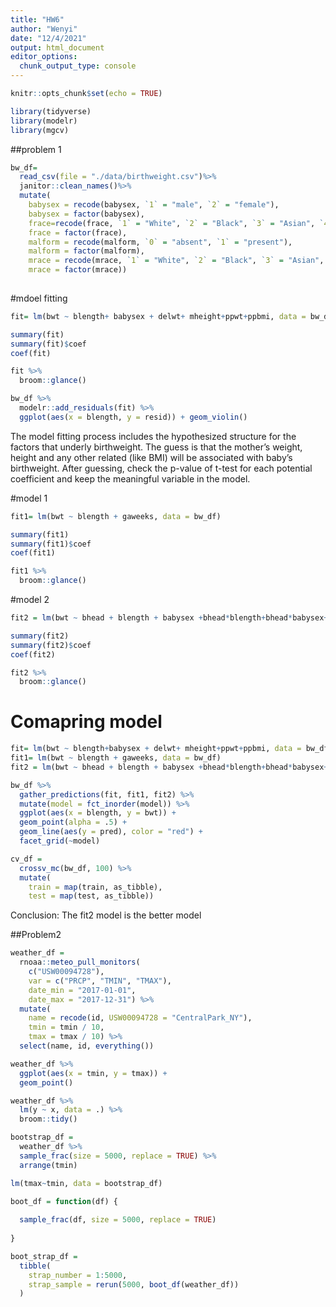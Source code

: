 ```yaml
---
title: "HW6"
author: "Wenyi"
date: "12/4/2021"
output: html_document
editor_options: 
  chunk_output_type: console
---
```


```r
knitr::opts_chunk$set(echo = TRUE)

library(tidyverse)
library(modelr)
library(mgcv)
```


##problem 1
```r
bw_df=
  read_csv(file = "./data/birthweight.csv")%>%
  janitor::clean_names()%>%
  mutate(
    babysex = recode(babysex, `1` = "male", `2` = "female"),
    babysex = factor(babysex),
    frace=recode(frace, `1` = "White", `2` = "Black", `3` = "Asian", `4` = "Puerto Rican", `8` = "Other", `9` = "Unknown"),
    frace = factor(frace),
    malform = recode(malform, `0` = "absent", `1` = "present"),
    malform = factor(malform),
    mrace = recode(mrace, `1` = "White", `2` = "Black", `3` = "Asian", `4` = "Puerto Rican", `8` = "Other"),
    mrace = factor(mrace)) 
  
```

#mdoel fitting
```r
fit= lm(bwt ~ blength+ babysex + delwt+ mheight+ppwt+ppbmi, data = bw_df)

summary(fit)
summary(fit)$coef
coef(fit)

fit %>% 
  broom::glance()

bw_df %>% 
  modelr::add_residuals(fit) %>% 
  ggplot(aes(x = blength, y = resid)) + geom_violin()
```
The model fitting process includes the hypothesized structure for the factors that underly birthweight. The guess is that the mother's weight, height and any other related (like BMI) will be associated with baby's birthweight. After guessing, check the p-value of t-test for each potential coefficient and keep the meaningful variable in the model.


#model 1
```r
fit1= lm(bwt ~ blength + gaweeks, data = bw_df)

summary(fit1)
summary(fit1)$coef
coef(fit1)

fit1 %>% 
  broom::glance()
```

#model 2
```r
fit2 = lm(bwt ~ bhead + blength + babysex +bhead*blength+bhead*babysex+babysex*blength+bhead*babysex*blength, data = bw_df)

summary(fit2)
summary(fit2)$coef
coef(fit2)

fit2 %>% 
  broom::glance()
```

# Comapring model 
```r
fit= lm(bwt ~ blength+babysex + delwt+ mheight+ppwt+ppbmi, data = bw_df)
fit1= lm(bwt ~ blength + gaweeks, data = bw_df)
fit2 = lm(bwt ~ bhead + blength + babysex +bhead*blength+bhead*babysex+babysex*blength+bhead*babysex*blength, data = bw_df)

bw_df %>% 
  gather_predictions(fit, fit1, fit2) %>% 
  mutate(model = fct_inorder(model)) %>% 
  ggplot(aes(x = blength, y = bwt)) + 
  geom_point(alpha = .5) +
  geom_line(aes(y = pred), color = "red") + 
  facet_grid(~model)

cv_df =
  crossv_mc(bw_df, 100) %>% 
  mutate(
    train = map(train, as_tibble),
    test = map(test, as_tibble))

```
Conclusion:
The fit2 model is the better model


##Problem2
```r
weather_df = 
  rnoaa::meteo_pull_monitors(
    c("USW00094728"),
    var = c("PRCP", "TMIN", "TMAX"), 
    date_min = "2017-01-01",
    date_max = "2017-12-31") %>%
  mutate(
    name = recode(id, USW00094728 = "CentralPark_NY"),
    tmin = tmin / 10,
    tmax = tmax / 10) %>%
  select(name, id, everything())
```


```r
weather_df %>% 
  ggplot(aes(x = tmin, y = tmax)) + 
  geom_point()

weather_df %>% 
  lm(y ~ x, data = .) %>% 
  broom::tidy()
```

```r
bootstrap_df = 
  weather_df %>% 
  sample_frac(size = 5000, replace = TRUE) %>% 
  arrange(tmin)

lm(tmax~tmin, data = bootstrap_df)
```

```r
boot_df = function(df) {
  
  sample_frac(df, size = 5000, replace = TRUE)
  
}
```

```r
boot_strap_df = 
  tibble(
    strap_number = 1:5000,
    strap_sample = rerun(5000, boot_df(weather_df))
  )
```


